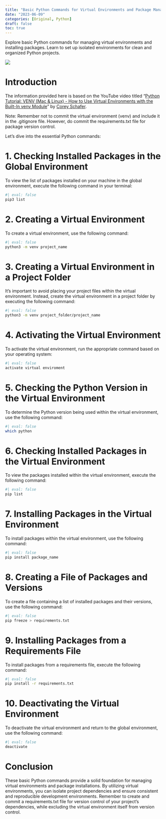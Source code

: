 ```yaml
---
title: "Basic Python Commands for Virtual Environments and Package Management"
date: "2023-06-09"
categories: [Original, Python]
draft: false
toc: true
---
```


Explore basic Python commands for managing virtual environments and installing packages. Learn to set up isolated environments for clean and organized Python projects.

![](images/clipboard-2317127244.png)

# Introduction

The information provided here is based on the YouTube video titled "[Python Tutorial: VENV (Mac & Linux) - How to Use Virtual Environments with the Built-In venv Module](https://www.youtube.com/watch?v=Kg1Yvry_Ydk)" by [Corey Schafer](http://coreyms.com/).

Note: Remember not to commit the virtual environment (venv) and include it in the .gitignore file. However, do commit the requirements.txt file for package version control.

Let's dive into the essential Python commands:

# 1. Checking Installed Packages in the Global Environment

To view the list of packages installed on your machine in the global environment, execute the following command in your terminal:

```r
#| eval: false
pip3 list
```

# 2. Creating a Virtual Environment

To create a virtual environment, use the following command:

```bash
#| eval: false
python3 -m venv project_name
```

# 3. Creating a Virtual Environment in a Project Folder

It's important to avoid placing your project files within the virtual environment. Instead, create the virtual environment in a project folder by executing the following command:

```bash
#| eval: false
python3 -m venv project_folder/project_name
```

# 4. Activating the Virtual Environment

To activate the virtual environment, run the appropriate command based on your operating system:

```bash
#| eval: false
activate virtual enviroment
```

# 5. Checking the Python Version in the Virtual Environment

To determine the Python version being used within the virtual environment, use the following command:

```bash
#| eval: false
which python
```

# 6. Checking Installed Packages in the Virtual Environment

To view the packages installed within the virtual environment, execute the following command:

```bash
#| eval: false
pip list
```

# 7. Installing Packages in the Virtual Environment

To install packages within the virtual environment, use the following command:

```bash
#| eval: false
pip install package_name
```

# 8. Creating a File of Packages and Versions

To create a file containing a list of installed packages and their versions, use the following command:

```bash
#| eval: false
pip freeze > requirements.txt
```

# 9. Installing Packages from a Requirements File

To install packages from a requirements file, execute the following command:

```bash
#| eval: false
pip install -r requirements.txt
```

# 10. Deactivating the Virtual Environment

To deactivate the virtual environment and return to the global environment, use the following command:

```bash
#| eval: false
deactivate 
```

# Conclusion

These basic Python commands provide a solid foundation for managing virtual environments and package installations. By utilizing virtual environments, you can isolate project dependencies and ensure consistent and reproducible development environments. Remember to create and commit a requirements.txt file for version control of your project's dependencies, while excluding the virtual environment itself from version control.
